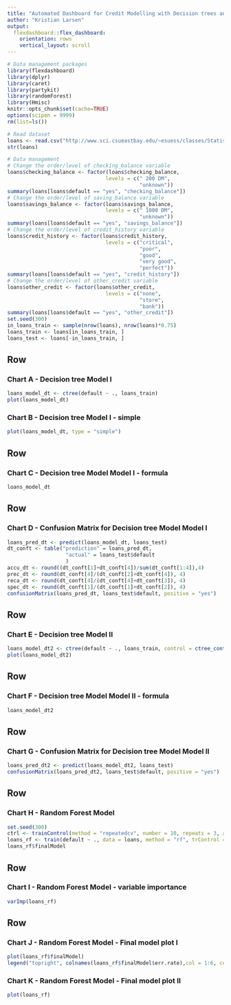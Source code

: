 ```yaml
---
title: "Automated Dashboard for Credit Modelling with Decision trees and Random forests in R"
author: "Kristian Larsen"
output: 
  flexdashboard::flex_dashboard:
    orientation: rows
    vertical_layout: scroll
---
```


```r
# Data management packages
library(flexdashboard)
library(dplyr)
library(caret)
library(partykit)
library(randomForest)
library(Hmisc)
knitr::opts_chunk$set(cache=TRUE)
options(scipen = 9999)
rm(list=ls())

# Read dataset
loans <- read.csv("http://www.sci.csueastbay.edu/~esuess/classes/Statistics_6620/Presentations/ml7/credit.csv")
str(loans)

# Data management
# Change the order/level of checking_balance variable
loans$checking_balance <- factor(loans$checking_balance,
                                levels = c(" 200 DM",
                                           "unknown"))
summary(loans[loans$default == "yes", "checking_balance"])
# Change the order/level of saving_balance variable
loans$savings_balance <- factor(loans$savings_balance,
                                levels = c(" 1000 DM",
                                           "unknown"))
summary(loans[loans$default == "yes", "savings_balance"])
# Change the order/level of credit_history variable
loans$credit_history <- factor(loans$credit_history,
                                levels = c("critical",
                                           "poor",
                                           "good",
                                           "very good",
                                           "perfect"))
summary(loans[loans$default == "yes", "credit_history"])
# Change the order/level of other_credit variable
loans$other_credit <- factor(loans$other_credit,
                                levels = c("none",
                                           "store",
                                           "bank"))
summary(loans[loans$default == "yes", "other_credit"])
set.seed(300)
in_loans_train <- sample(nrow(loans), nrow(loans)*0.75)
loans_train <- loans[in_loans_train, ]
loans_test <- loans[-in_loans_train, ]
```


Row {data-width=350}
-----------------------------------------------------------------------

### Chart A - Decision tree Model I
```r
loans_model_dt <- ctree(default ~ ., loans_train)
plot(loans_model_dt)
```


### Chart B - Decision tree Model I - simple
```r
plot(loans_model_dt, type = "simple")

```

Row {data-width=650}
-----------------------------------------------------------------------

### Chart C - Decision tree Model Model I - formula
```r
loans_model_dt
```

Row {data-width=650}
-----------------------------------------------------------------------

### Chart D - Confusion Matrix for Decision tree Model Model I
```r
loans_pred_dt <- predict(loans_model_dt, loans_test)
dt_conft <- table("prediction" = loans_pred_dt,
                   "actual" = loans_test$default
                   )
accu_dt <- round((dt_conft[1]+dt_conft[4])/sum(dt_conft[1:4]),4)
prec_dt <- round(dt_conft[4]/(dt_conft[2]+dt_conft[4]), 4)
reca_dt <- round(dt_conft[4]/(dt_conft[4]+dt_conft[3]), 4)
spec_dt <- round(dt_conft[1]/(dt_conft[1]+dt_conft[2]), 4)
confusionMatrix(loans_pred_dt, loans_test$default, positive = "yes")
```

Row {data-width=650}
-----------------------------------------------------------------------

### Chart E - Decision tree Model II 
```r
loans_model_dt2 <- ctree(default ~ ., loans_train, control = ctree_control(mincriterion = 0.7))
plot(loans_model_dt2)
```

Row {data-width=650}
-----------------------------------------------------------------------

### Chart F - Decision tree Model Model II - formula
```r
loans_model_dt2
```

Row {data-width=650}
-----------------------------------------------------------------------

### Chart G - Confusion Matrix for Decision tree Model Model II
```r
loans_pred_dt2 <- predict(loans_model_dt2, loans_test)
confusionMatrix(loans_pred_dt2, loans_test$default, positive = "yes")
```

Row {data-width=650}
-----------------------------------------------------------------------

### Chart H - Random Forest Model
```r
set.seed(300)
ctrl <- trainControl(method = "repeatedcv", number = 10, repeats = 3, allowParallel = TRUE)
loans_rf <- train(default ~ ., data = loans, method = "rf", trControl = ctrl)
loans_rf$finalModel
```

Row {data-width=650}
-----------------------------------------------------------------------

### Chart I - Random Forest Model - variable importance
```r
varImp(loans_rf)
```

Row {data-width=350}
-----------------------------------------------------------------------

### Chart J - Random Forest Model - Final model plot I
```r
plot(loans_rf$finalModel)
legend("topright", colnames(loans_rf$finalModel$err.rate),col = 1:6, cex = 0.8, fill = 1:6)
```

### Chart K - Random Forest Model - Final model plot II
```r
plot(loans_rf)
```

